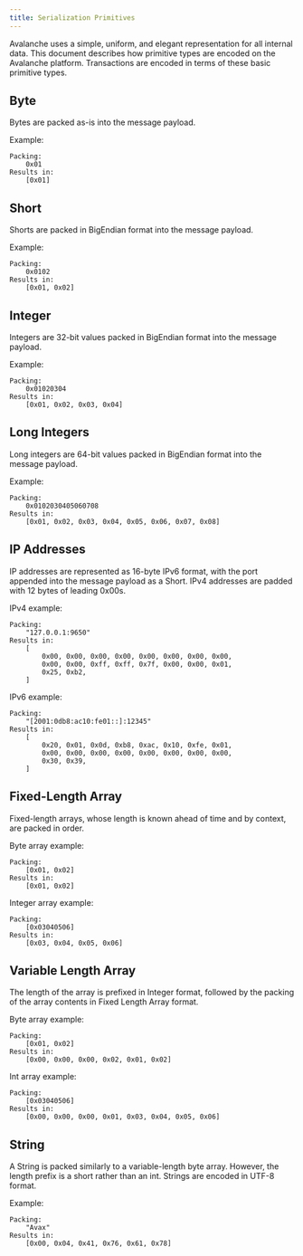 ```yaml
---
title: Serialization Primitives
---
```


Avalanche uses a simple, uniform, and elegant representation for all internal data. This document describes how primitive types are encoded on the Avalanche platform. Transactions are encoded in terms of these basic primitive types.

Byte[​](#byte "Direct link to heading")
---------------------------------------

Bytes are packed as-is into the message payload.

Example:

```
Packing:
    0x01
Results in:
    [0x01]
```

Short[​](#short "Direct link to heading")
-----------------------------------------

Shorts are packed in BigEndian format into the message payload.

Example:

```
Packing:
    0x0102
Results in:
    [0x01, 0x02]
```

Integer[​](#integer "Direct link to heading")
---------------------------------------------

Integers are 32-bit values packed in BigEndian format into the message payload.

Example:

```
Packing:
    0x01020304
Results in:
    [0x01, 0x02, 0x03, 0x04]
```

Long Integers[​](#long-integers "Direct link to heading")
---------------------------------------------------------

Long integers are 64-bit values packed in BigEndian format into the message payload.

Example:

```
Packing:
    0x0102030405060708
Results in:
    [0x01, 0x02, 0x03, 0x04, 0x05, 0x06, 0x07, 0x08]
```

IP Addresses[​](#ip-addresses "Direct link to heading")
-------------------------------------------------------

IP addresses are represented as 16-byte IPv6 format, with the port appended into the message payload as a Short. IPv4 addresses are padded with 12 bytes of leading 0x00s.

IPv4 example:

```
Packing:
    "127.0.0.1:9650"
Results in:
    [
        0x00, 0x00, 0x00, 0x00, 0x00, 0x00, 0x00, 0x00,
        0x00, 0x00, 0xff, 0xff, 0x7f, 0x00, 0x00, 0x01,
        0x25, 0xb2,
    ]
```

IPv6 example:

```
Packing:
    "[2001:0db8:ac10:fe01::]:12345"
Results in:
    [
        0x20, 0x01, 0x0d, 0xb8, 0xac, 0x10, 0xfe, 0x01,
        0x00, 0x00, 0x00, 0x00, 0x00, 0x00, 0x00, 0x00,
        0x30, 0x39,
    ]
```

Fixed-Length Array[​](#fixed-length-array "Direct link to heading")
-------------------------------------------------------------------

Fixed-length arrays, whose length is known ahead of time and by context, are packed in order.

Byte array example:

```
Packing:
    [0x01, 0x02]
Results in:
    [0x01, 0x02]
```

Integer array example:

```
Packing:
    [0x03040506]
Results in:
    [0x03, 0x04, 0x05, 0x06]
```

Variable Length Array[​](#variable-length-array "Direct link to heading")
-------------------------------------------------------------------------

The length of the array is prefixed in Integer format, followed by the packing of the array contents in Fixed Length Array format.

Byte array example:

```
Packing:
    [0x01, 0x02]
Results in:
    [0x00, 0x00, 0x00, 0x02, 0x01, 0x02]
```

Int array example:

```
Packing:
    [0x03040506]
Results in:
    [0x00, 0x00, 0x00, 0x01, 0x03, 0x04, 0x05, 0x06]
```

String[​](#string "Direct link to heading")
-------------------------------------------

A String is packed similarly to a variable-length byte array. However, the length prefix is a short rather than an int. Strings are encoded in UTF-8 format.

Example:

```
Packing:
    "Avax"
Results in:
    [0x00, 0x04, 0x41, 0x76, 0x61, 0x78]

```


